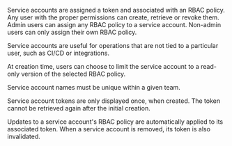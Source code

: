 Service accounts are assigned a token and associated with an RBAC policy. Any user with the proper permissions can create, retrieve or revoke them. Admin users can assign any RBAC policy to a service account. Non-admin users can only assign their own RBAC policy.

Service accounts are useful for operations that are not tied to a particular user, such as CI/CD or integrations.

At creation time, users can choose to limit the service account to a read-only version of the selected RBAC policy.

Service account names must be unique within a given team.

Service account tokens are only displayed once, when created. The token cannot be retrieved again after the initial creation. 

Updates to a service account's RBAC policy are automatically applied to its associated token. When a service account is removed, its token is also invalidated.
